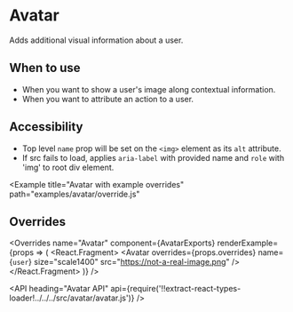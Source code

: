 <!--
Copyright (c) 2018 Uber Technologies, Inc.

This source code is licensed under the MIT license found in the
LICENSE file in the root directory of this source tree.
-->





# Avatar

Adds additional visual information about a user.

## When to use

- When you want to show a user's image along contextual information.
- When you want to attribute an action to a user.

## Accessibility

- Top level `name` prop will be set on the `<img>` element as its `alt` attribute.
- If src fails to load, applies `aria-label` with provided name and `role` with 'img' to root div element.

<Example title="Avatar with available sizes" path="examples/avatar/sizes.js">
  <Sizes />
</Example>

<Example title="Avatar with error fallback" path="examples/avatar/error.js">
  <Error />
</Example>

<Example
  title="Avatar with example overrides"
  path="examples/avatar/override.js"
>
  <Override />
</Example>

## Overrides

<Overrides
  name="Avatar"
  component={AvatarExports}
  renderExample={props => (
    <React.Fragment>
      <Avatar
        overrides={props.overrides}
        name="user name #1"
        size="scale1400"
        src="https://api.adorable.io/avatars/285/11@adorable.io.png"
      />
      <Block marginTop="scale800">
        <Avatar
          overrides={props.overrides}
          name={`user`}
          size="scale1400"
          src="https://not-a-real-image.png"
        />
      </Block>
    </React.Fragment>
  )}
/>

<API
  heading="Avatar API"
  api={require('!!extract-react-types-loader!../../../src/avatar/avatar.js')}
/>
